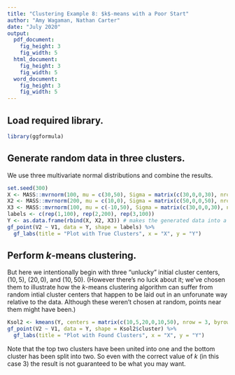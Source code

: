 ```yaml
---
title: "Clustering Example 8: $k$-means with a Poor Start"
author: "Amy Wagaman, Nathan Carter"
date: "July 2020"
output: 
  pdf_document:
    fig_height: 3
    fig_width: 5
  html_document:
    fig_height: 3
    fig_width: 5
  word_document:
    fig_height: 3
    fig_width: 5
---
```


## Load required library.

```r
library(ggformula)
```

## Generate random data in three clusters.

We use three multivariate normal distributions and combine the results.

```r
set.seed(300)
X <- MASS::mvrnorm(100, mu = c(30,50), Sigma = matrix(c(30,0,0,30), nrow = 2))
X2 <- MASS::mvrnorm(200, mu = c(10,0), Sigma = matrix(c(50,0,0,50), nrow = 2))
X3 <- MASS::mvrnorm(100, mu = c(-10,50), Sigma = matrix(c(30,0,0,30), nrow = 2))
labels <- c(rep(1,100), rep(2,200), rep(3,100))
Y <- as.data.frame(rbind(X, X2, X3)) # makes the generated data into a data frame
gf_point(V2 ~ V1, data = Y, shape = labels) %>%
  gf_labs(title = "Plot with True Clusters", x = "X", y = "Y")
```

## Perform $k$-means clustering.

But here we intentionally begin with three "unlucky" initial cluster centers, $(10,5)$, $(20,0)$, and $(10,50)$.  (However there's no luck about it; we've chosen them to illustrate how the $k$-means clustering algorithm can suffer from random intial cluster centers that happen to be laid out in an unforunate way relative to the data.  Although these weren't chosen at random, points near them might have been.)

```r
Ksol2 <- kmeans(Y, centers = matrix(c(10,5,20,0,10,50), nrow = 3, byrow = T))
gf_point(V2 ~ V1, data = Y, shape = Ksol2$cluster) %>%
  gf_labs(title = "Plot with Found Clusters", x = "X", y = "Y")
```

Note that the top two clusters have been united into one and the bottom cluster has been split into two.  So even with the correct value of $k$ (in this case 3) the result is not guaranteed to be what you may want.
